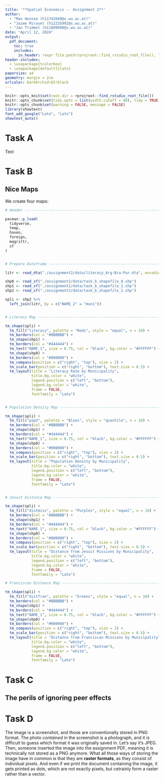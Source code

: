 ```yaml
---
title: '**Spatial Economics -- Assignment 2**'
author: 
  - "Max Heinze (h11742049@s.wu.ac.at)"
  - "Jaime Miravet (h12235992@s.wu.ac.at)"
  - "Jan Trimmel (h11809096@s.wu.ac.at)"
date: "April 12, 2024"
output: 
  pdf_document:
    toc: true
    includes:
      in_header: !expr file.path(rprojroot::find_rstudio_root_file(), "helper", "wrap_code.tex")
header-includes: 
  - \usepackage{tcolorbox}
  - \usepackage[default]{lato}
papersize: a4
geometry: margin = 2cm
urlcolor: DarkOrchid!65!black
---
```


```r
knitr::opts_knit$set(root.dir = rprojroot::find_rstudio_root_file())
knitr::opts_chunk$set(tidy.opts = list(width.cutoff = 80), tidy = TRUE)
knitr::opts_chunk$set(warning = FALSE, message = FALSE) 
library(showtext)
font_add_google("Lato", "Lato")
showtext_auto()
```

\vspace{2em}

\begin{tcolorbox}
\centering \itshape The executable code that was used in compiling the assignment is available on GitHub at \url{https://github.com/maxmheinze/spatial}.
\end{tcolorbox}

\newpage

# Task A

Text

\newpage

# Task B

## Nice Maps

We create four maps:

```r

# Header ------------------------------------------------------------------

pacman::p_load(
  tidyverse,
  tmap,
  haven,
  foreign,
  magrittr,
  sf
)


# Prepare Dataframe -------------------------------------------------------

litr <- read_dta("./assignment2/data/literacy_Arg-Bra-Par.dta", encoding = "ISO-8859-1")

shp0 <- read_sf("./assignment2/data/task_b_shapefile_0.shp")
shp1 <- read_sf("./assignment2/data/task_b_shapefile_1.shp")
shp2 <- read_sf("./assignment2/data/task_b_shapefile_2.shp")

spli <- shp2 %>%
  left_join(litr, by = c("NAME_2" = "muni"))


# Literacy Map ------------------------------------------------------------

tm_shape(spli) + 
  tm_fill("literacy", palette = "Reds", style = "equal", n = 10) + 
  tm_borders(col = "#BBBBBB") + 
  tm_shape(shp1) + 
  tm_borders(col = "#444444") + 
  tm_text("NAME_1", size = 0.75, col = "black", bg.color = "#FFFFFF") +
  tm_shape(shp0) + 
  tm_borders(col = "#000000") +
  tm_compass(position = c("right", "top"), size = 2) +
  tm_scale_bar(position = c("right", "bottom"), text.size = 0.5) +
  tm_layout(title = "Literacy Rate by Municipality", 
            title.bg.color = "white", 
            legend.position = c("left", "bottom"),
            legend.bg.color = "white", 
            frame = FALSE,
            fontfamily = "Lato")


# Population Density Map --------------------------------------------------

tm_shape(spli) + 
  tm_fill("popd", palette = "Blues", style = "quantile", n = 10) + 
  tm_borders(col = "#BBBBBB") + 
  tm_shape(shp1) + 
  tm_borders(col = "#444444") + 
  tm_text("NAME_1", size = 0.75, col = "black", bg.color = "#FFFFFF") +
  tm_shape(shp0) + 
  tm_borders(col = "#000000") +
  tm_compass(position = c("right", "top"), size = 2) +
  tm_scale_bar(position = c("right", "bottom"), text.size = 0.5) +
  tm_layout(title = "Population Density by Municipality", 
            title.bg.color = "white", 
            legend.position = c("left", "bottom"),
            legend.bg.color = "white", 
            frame = FALSE,
            fontfamily = "Lato")


# Jesuit Distance Map -----------------------------------------------------

tm_shape(spli) + 
  tm_fill("distmiss", palette = "Purples", style = "equal", n = 10) + 
  tm_borders(col = "#BBBBBB") + 
  tm_shape(shp1) + 
  tm_borders(col = "#444444") + 
  tm_text("NAME_1", size = 0.75, col = "black", bg.color = "#FFFFFF") +
  tm_shape(shp0) + 
  tm_borders(col = "#000000") +
  tm_compass(position = c("right", "top"), size = 2) +
  tm_scale_bar(position = c("right", "bottom"), text.size = 0.5) +
  tm_layout(title = "Distance from Jesuit Missions by Municipality", 
            title.bg.color = "white", 
            legend.position = c("left", "bottom"),
            legend.bg.color = "white", 
            frame = FALSE,
            fontfamily = "Lato")

# Franciscan Distance Map -------------------------------------------------

tm_shape(spli) + 
  tm_fill("distfran", palette = "Greens", style = "equal", n = 10) + 
  tm_borders(col = "#BBBBBB") + 
  tm_shape(shp1) + 
  tm_borders(col = "#444444") + 
  tm_text("NAME_1", size = 0.75, col = "black", bg.color = "#FFFFFF") +
  tm_shape(shp0) + 
  tm_borders(col = "#000000") +
  tm_compass(position = c("right", "top"), size = 2) +
  tm_scale_bar(position = c("right", "bottom"), text.size = 0.5) +
  tm_layout(title = "Distance from Franciscan Missions by Municipality", 
            title.bg.color = "white", 
            legend.position = c("left", "bottom"),
            legend.bg.color = "white", 
            frame = FALSE,
            fontfamily = "Lato")
```

\newpage

# Task C
## The perils of ignoring peer effects

\newpage

# Task D

The image is a screenshot, and those are conventionally stored in PNG format. The photo _contained_ in the screenshot is a photograph, and it is difficult to guess which format it was originally saved in. Let's say it's JPEG. Then, someone inserted the image into the assignment PDF, meaning it is technically not stored as a PNG anymore. What all those ways of storing the image have in common is that they are **raster formats**, as they consist of individual pixels. And even if we print the document containing the image, it gets printed as dots, which are not exactly pixels, but cetrainly form a raster rather than a vector.
